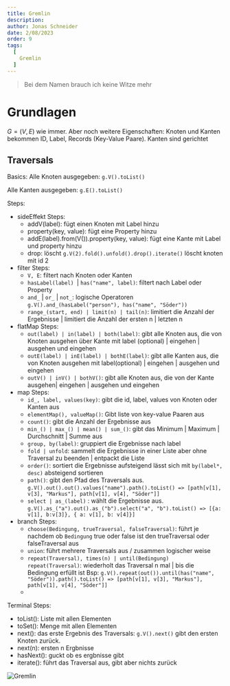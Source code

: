 ```yaml
---
title: Gremlin
description:  
author: Jonas Schneider
date: 2/08/2023
order: 9
tags:
  [
    Gremlin
  ]
---
```


> Bei dem Namen brauch ich keine Witze mehr

# Grundlagen

$G=(V,E)$ wie immer. Aber noch weitere Eigenschaften: Knoten und Kanten bekommen ID, Label, Records (Key-Value Paare). Kanten sind gerichtet

## Traversals

Basics: Alle Knoten ausgegeben: `g.V().toList()`

Alle Kanten ausgegeben: `g.E().toList()`

Steps:
- sideEffekt Steps:
  - addV(label): fügt einen Knoten mit Label hinzu
  - property(key, value): fügt eine Property hinzu
  - addE(label).from(V()).property(key, value): fügt eine Kante mit Label und property hinzu
  - drop: löscht `g.V(2).fold().unfold().drop().iterate()` löscht knoten mit id 2
- filter Steps: 
  - `V, E`: filtert nach Knoten oder Kanten
  - `hasLabel(label) `| `has("name", label)`: filtert nach Label oder Property
  - `and_` | `or_` | `not_`: logische Operatoren `g.V().and_(hasLabel("person"), has("name", "Söder"))`
  - `range_(start, end) | limit(n) | tail(n)`: limitiert die Anzahl der Ergebnisse | limitiert die Anzahl der ersten n | letzten n  
- flatMap Steps:
  - `out(label) | in(label) | both(label)`: gibt alle Knoten aus, die von Knoten ausgehen über Kante mit label (optional) | eingehen | ausgehen und eingehen
  - `outE(label) | inE(label) | bothE(label)`: gibt alle Kanten aus, die von Knoten ausgehen mit label(optional) | eingehen | ausgehen und eingehen
  - `outV() | inV() | bothV()`: gibt alle Knoten aus, die von der Kante ausgehen| eingehen | ausgehen und eingehen
- map Steps:
  - `id_, label, values(key)`: gibt die id, label, values von Knoten oder Kanten aus
  - `elementMap(), valueMap()`: Gibt liste von key-value Paaren aus
  - `count()`: gibt die Anzahl der Ergebnisse aus
  - `min_() | max_() | mean() | sum_()`: gibt das Minimum | Maximum | Durchschnitt | Summe aus
  - `group, by(label)`: gruppiert die Ergebnisse nach label
  - `fold | unfold`: sammelt die Ergebnisse in einer Liste aber ohne Traversal zu beenden | entpackt die Liste 
  - `order()`: sortiert die Ergebnisse aufsteigend lässt sich mit `by(label*, desc)` absteigend sortieren
  - `path()`: gibt den Pfad des Traversals aus. `g.V().out().out().values("name").path().toList() => [path[v[1], v[3], "Markus"], path[v[1], v[4], "Söder"]]`
  - `select | as_(label)` : wählt die Ergebnisse aus. `g.V().as_("a").out().as_("b").select("a", "b").toList() => [{a: v[1], b:v[3]}, { a: v[1], b: v[4]}]`
- branch Steps:
  - `choose(Bedingung, trueTraversal, falseTraversal)`: führt je nachdem ob `Bedingung` true oder false ist den trueTraversal oder falseTraversal aus
  - `union`: führt mehrere Traversals aus / zusammen logischer weise
  - `repeat(Traversal), times(n) | until(Bedingung) repeat(Traversal)`: wiederholt das Traversal n mal | bis die Bedingung erfüllt ist Bsp: `g.V().repeat(out()).until(has("name", "Söder")).path().toList() => [path[v[1], v[3], "Markus"], path[v[1], v[4], "Söder"]]`
  - 

Terminal Steps:
- toList(): Liste mit allen Elementen
- toSet(): Menge mit allen Elementen
- next(): das erste Ergebnis des Traversals: `g.V().next()` gibt den ersten Knoten zurück.
- next(n): ersten n Ergbnisse
- hasNext(): guckt ob es ergbnisse gibt
- iterate(): führt das Traversal aus, gibt aber nichts zurück


![Gremlin](https://media.tenor.com/P6SnJsQZd-oAAAAC/gremlins-poster.gif)
